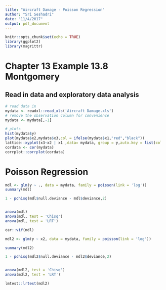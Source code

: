 ```yaml
---
title: "Aircraft Damage - Poisson Regression"
author: "Sri Seshadri"
date: "11/4/2017"
output: pdf_document
---
```


```r
knitr::opts_chunk$set(echo = TRUE)
library(ggplot2)
library(magrittr)
```

# Chapter 13 Example 13.8 Montgomery

## Read in data and exploratory data analysis

```r
# read data in
mydata <- readxl::read_xls('Aircraft Damage.xls')
# remove the observation column for convenience
mydata <- mydata[,-1]

# plots
hist(mydata$y)
plot(mydata$x2,mydata$x3,col = ifelse(mydata$x1,"red","black"))
lattice::xyplot(x3~x2 | x1 ,data= mydata, group = y,auto.key = list(columns = 7))
cordata <- cor(mydata)
corrplot::corrplot(cordata)
```

# Poisson Regression

```r
mdl <- glm(y ~ ., data = mydata, family = poisson(link = 'log'))
summary(mdl)

1 - pchisq(mdl$null.deviance - mdl$deviance,2)


anova(mdl)
anova(mdl, test = 'Chisq')
anova(mdl, test = 'LRT')

```

```r
car::vif(mdl)

mdl2 <- glm(y ~ x2, data = mydata, family = poisson(link = 'log'))

summary(mdl2)

1 - pchisq(mdl2$null.deviance - mdl2$deviance,2)


anova(mdl2, test = 'Chisq')
anova(mdl2, test = 'LRT')

lmtest::lrtest(mdl2)
```

